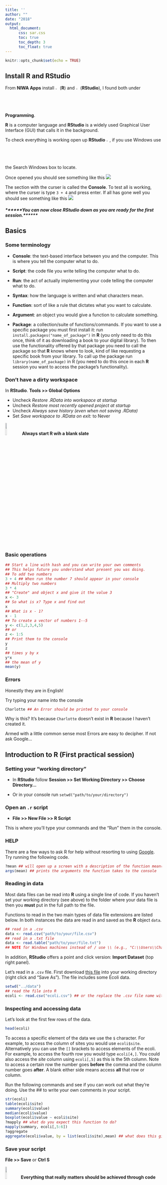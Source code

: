 ```yaml
---
title: ''
author: ""
date: "2018"
output: 
  html_document:
      css: sar.css
      toc: true
      toc_depth: 3
      toc_float: true
---
```


```r
knitr::opts_chunk$set(echo = TRUE)
```

## Install R and RStudio

From **NIWA Apps** install ![](https://upload.wikimedia.org/wikipedia/commons/thumb/1/1b/R_logo.svg/2000px-R_logo.svg.png){width=2%} (**R**) and  ![](https://upload.wikimedia.org/wikipedia/commons/thumb/7/7d/Antu_rstudio.svg/2000px-Antu_rstudio.svg.png){width=2%} (**RStudio**), I found both under **Programming**.



**R** is a computer language and **RStudio** is a widely used Graphical User Interface (GUI) that calls it in the background.

To check everything is working open up **RStudio** ![](https://upload.wikimedia.org/wikipedia/commons/thumb/7/7d/Antu_rstudio.svg/2000px-Antu_rstudio.svg.png){width=2%}, if you use Windows use the Search Windows box to locate. 

Once opened you should see something like this ![](rstudio.png)

The section with the curser is called the **Console**. To test all is working, where the curser is type `3 + 4` and press enter. If all has gone well you should see something like this ![](rstudio2.png)

##### ******You can now close **RStudio** down as you are ready for the first session.******

## Basics

### Some terminology

- **Console**: the text-based interface between you and the computer. This is where you tell the computer what to do.

- **Script**: the code file you write telling the computer what to do.

- **Run**: the act of actually implementing your code telling the computer what to do.

- **Syntax**: how the language is written and what characters mean.

- **Function**: sort of like a rule that dictates what you want to calculate.

- **Argument**: an object you would give a function to calculate something.

- **Package**: a collection/suite of functions/commands. If you want to use a specific package you must first install it: run `install.packages("name_of_package")` in **R** (you only need to do this once, think of it as downloading a book to your digital library). To then use the functionality offered by that package you need to call the package so that **R** knows where to look, kind of like requesting a specific book from your library. To call up the package run `library(name_of_package)` in R (you need to do this once in each **R** session you want to access the package's functionality).

### Don't have a dirty workspace

In **RStudio**. **Tools >> Global Options** 

- Uncheck *Restore .RData into workspace at startup*
- Uncheck *Restore most recently opened project at startup*
- Uncheck *Always save history (even when not saving .RData)*
- Set *Save workspace to .RData on exit:* to Never

[![](https://upload.wikimedia.org/wikipedia/commons/thumb/2/2c/Emblem-important-black.svg/1024px-Emblem-important-black.svg.png){width=10%}](https://whattheyforgot.org/save-source.html#always-start-r-with-a-blank-slate)
**Always start R wih a blank slate**

### Basic operations

```r
## Start a line with hash and you can write your own comments
## This helps future you understand what present you was doing.
## To add two numbers
3 + 4 ## When run the number 7 should appear in your console
## Multiply two numbers
3 * 4
## "Create" and object x and give it the value 3
x <- 3
## So what is x? Type x and find out
x
## What is x - 1?
x - 1
## To create a vector of numbers 1--5
y <- c(1,2,3,4,5) 
## or
z <- 1:5
## Print them to the console
y
z
## times y by x
y*x
## the mean of y
mean(y)
```

### Errors

Honestly they are in English!

Try typing your name into the console

```r
Charlotte ## An Error should be printed to your console
```

Why is this? It's because `Charlotte` doesn't exist in **R** because I haven't created it.

Armed with a little common sense most Errors are easy to decipher. If not ask Google...

## Introduction to R (First practical session)

### Setting your "working directory"

- In **RStudio** follow **Session >> Set Working Directory >> Choose Directory...** 

- Or in your console run `setwd("path/to/your/directory")`

### Open an `.r` script

- **File >> New File >> R Script**

This is where you'll type your commands and the "Run" them in the console.


### HELP

There are a few ways to ask R for help without resorting to using [Google](https://www.google.com/). Try running the following code.
```r
?mean ## will open up a screen with a description of the function mean()
args(mean) ## prints the arguments the function takes to the console
```

### Reading in data

Most data files can be read into **R** using a single line of code. If you haven't set your working directory (see above) to the folder where your data file is then you **must** put in the full path to the file. 

Functions to read in the two main types of data file extensions are listed below. In both instances the data are read in and saved as the **R** object `data`.

```r
## read in a .csv
data <- read.csv("path/to/your/file.csv")
## read in a .txt file
data <- read.table("path/to/your/file.txt")
## NOTE for Windows machines instead of / use \\ (e.g., "C:\\Users\\Charlotte\\Documents\\file.csv")
```

In addition, **RStudio** offers a point and click version: **Import Dataset** (top right panel).

Let's read in a `.csv` file. First download [this file](https://raw.githubusercontent.com/niwa/Statistics-and-R/github/data/ecoli.csv) into your working directory (right click and "Save As"). The file includes some Ecoli data.

```r
setwd("../data")
## read the file into R
ecoli <- read.csv("ecoli.csv") ## or the replace the .csv file name with the file name you've chosen
```

### Inspecting and accessing data

Let's look at the first few rows of the data.

```r
head(ecoli)
```

To access a specific element of the data we use the `$` character. For example, to access the column of sites you would use `ecoli$site`. Alternatively you can use the `[]` brackets to access elements of the ecoli. For example, to access the fourth row you would type `ecoli[4,]`. You could also access the *site* column using `ecoli[,5]` as this is the 5th column. Note to access a certain row the number goes **before** the comma and the column number goes **after**. A blank either side means access **all** that row or column.

Run the following commands and see if you can work out what they're doing. Use the ## to write your own comments in your script.

```r
str(ecoli)
table(ecoli$site)
summary(ecoli$value)
median(ecoli$value)
boxplot(ecoli$value ~ ecoli$site)
?mapply ## what do you expect this function to do?
mapply(summary, ecoli[,5:6])
?aggregate
aggregate(ecoli$value, by = list(ecoli$site),mean) ## what does this give you?
```


### Save your script

**File >> Save** or **Ctrl S**

[![](https://upload.wikimedia.org/wikipedia/commons/thumb/2/2c/Emblem-important-black.svg/1024px-Emblem-important-black.svg.png){width=10%}](https://whattheyforgot.org/save-source.html)**Everything that really matters should be achieved through code that you save.**

### Week One "Homework"

The following activities rely on you having read in the ecoli data you downloaded in class as the object **data** (not **ecoli** as above).

- calculate the mean of the *value* column and save it as the object **mean.val** [HINT: to save the median of the value column as **median.val** you might use `median.val <- median(data$value)` ]

- find the 0.99 quantile of the *value* column and save it as the object **nn.quantile** [HINT: running `quantile(data$value, probs = 0.95)` will calculate the quantile corresponding to a probability of 0.95]

- install and then load the package **devtools** [Hint: to install the package **mgcv** you would run `install.packages("mgcv")` and to load it you might run `library(mgcv)`]

- create an object called **loc.max** containing the maximum values of *value* at each location [HINT: use the `aggregate` and `max` functions]



If you want to "mark" you homework run this command `devtools::source_url("https://raw.githubusercontent.com/cmjt/scripts/master/markR/week_one.r", sha1 = "262bfa2514223d04ca68eaff5f306b8d33c87b30")`.

[![](https://upload.wikimedia.org/wikipedia/commons/thumb/6/68/Men_at_work_sign_%28green%29.svg/996px-Men_at_work_sign_%28green%29.svg.png){width=10%}](https://swcarpentry.github.io/r-novice-inflammation/01-starting-with-data/index.html)**Didn't think that was enough**


## Plotting and exploratory data analysis (Second practical session)

Some of this session will use the Ecoli dataset we used last week. If you haven't already done so please download [this file](https://raw.githubusercontent.com/niwa/Statistics-and-R/github/data/ecoli.csv) (right click and "Save As").

To load the data into your R session either use the **Import Dataset** (top right panel) or the R command `read.csv()` covered [here](#reading-in-data)

Let's have a look again at the data. Try running all or just a couple of the following commands (these assume your data is called **ecoli**)

```r
str(ecoli) ## prints a summary of the components of the dataset to screen
head(ecoli) ## prints the first 6 observetions to the screen
tail(ecoli) ## prints the last 6 observetions to the screen
head(ecoli,n = 25) ## prints the first 25 observetions to the screen
```

### Function arguments

Last time we learnt that an R **function** (a type or calculation or rule) typically has **arguments** (options or data you want to use in the calculation). 

It is worth noting that:

- R functions arguments can be matched positionally or by name. Therefore the following calls to **mean** are equivalent `mean(ecoli$value)`
`mean(x = ecoli$value)`, `mean(x = ecoli$value, na.rm = FALSE)`,  and `mean(na.rm = FALSE, x = ecoli$value)`. Try it for yourself.

- You can mix positional matching with matching by name. When an argument is matched by name, it is “taken out” of the argument list and the remaining unnamed arguments are matched in the order that they are listed in the function definition. For example, try`mean(na.rm = FALSE, ecoli$value)`. 


### Basic descriptive (summary) statistics

#### Measures of centrality

```r
mean(ecoli$value) ## mean value
median(ecoli$value) ## median value

```

#### Measures of spread


```r
range(ecoli$value) ## range
var(ecoli$value) ## variance
sd(ecoli$value) ## standard deviation
min(ecoli$value) ## minimum
max(ecoli$value) ## maximum
```

#### Other descriptive statistics

```r
quantile(ecoli$value, probs = c(0.25,0.75)) ## quantiles corresponding to the given probabilities ()
summary(ecoli$value) ## summary of the data
fivenum(ecoli$value) ## Tukey's five number summary (minimum, lower-hinge, median, upper-hinge, maximum) 

```

### Summary statistics for multiple columns


For the following exercise we will be using data already "in" R. Run `data(airquality)` to access this data followed by `?airquality` to read about what this dataset contains.

Try using the `mapply()` function touched on in [this section](#inspecting-and-accessing-data) coupled with the summary statistics above to best summarize the airquality data.

```r
## getting maens of all columns
mapply(mean,airquality,2) ## first argument the function, second argument the the name of the data frame, third the index 1 = rows, 2 = columns
## Now try
mapply( mean,airquality,2, na.rm = TRUE) ## the extra argument  ignores the NA values when evaluating the function this is because the na.rm argument is an option of the function mean, and so to tell mapply to parse it in we add it as an extra argument

```

### Plotting data

For the following exercise we will again be using data already "in" R as well as both the airquality and Ecoli data above. Run `data(npk)` to access this data followed by `?npk` to read about what this dataset contains. Now try printing the data to screen (don't worry there are only 24 observations) `npk`. What do you see? What does `table(npk[,2:4])` do?

#### The humble plot() function

Run the following and notice the different plots produced. This is because the **plot()** function tries its best to work out the type of data you are passing it and makes the most appropriate plot (mostly...)

```r
plot(ecoli$value)
plot(ecoli$location)
plot(ecoli$date, ecoli$value)
pairs(airquality, panel = panel.smooth, main = "airquality data")
```


#### Other plots

```r
pairs(airquality, panel = panel.smooth, main = "Airquality data") ## look at possible relationships
hist(npk$yield, main = "Histogram of yield") ## look at distribution using a histogram
barplot(table(ecoli[,4])) ## bar plot of counts of ecoli locations
boxplot(npk$yield ~ npk$block, ylab = "NPK yield", xlab = "Block number") ## boxplot of NPK yield by block (NOTE the ~ here)
## Whay about a density and rug plot (this requires two calls)
plot(density(ecoli$value), main = "Ecoli desnity") ## plot a smoothe density plot of ecoli
rug(ecoli$value) ## add a rug plot to it
```

You'll have noticed a few times we have customized the titles or axis labels of the plots above. Try finding out what other customization is possible to each plot. [HINT: use `?plot` to see what arguments there are. What does `plot(npk$yield, type = "l", col = 3)` do?]

#### Introducing the **ggplot2** package for plotting. 

To install the package **ggplot2** run `install.packages("ggplot2")` and to load run `library(ggplo2)`

The **ggplot2** package is a suite of tools designed for data visualization. Some people think this package makes it easier to visually asses your data. Using ggplot requires a slightly different syntax to base R. As you'll notice when running the code below the `+` symbol is used to "add" things to the plot

```r
library(ggplot2)
ggplot(aes(x = block,y = yield),data = npk) + geom_boxplot() + ggtitle("NPK") ## boxplots of NPK by block. Is there a difference between blocks?
ggplot(aes(x = site,y = value, color = as.factor(run)),data = ecoli) + geom_boxplot() + ggtitle("Ecoli values") + labs(color = "run number") ## boxplots of ecoli split by site and coloures by run number. Is there a difference between sites
ggplot(data = airquality, aes(x = Temp, fill = as.factor(Month))) + geom_density(alpha = .3)  + labs(fill = "Month number") ## density plots NY temperature by month
```

Try changing some of the arguments and see what happens (e.g., what does `ggplot(aes(x = site,y = value, color = location),data = ecoli) + geom_boxplot() + ggtitle("Ecoli values") ` show you.)

In each of the plots above some values are shown split by some condition (e.g., month, location). Do there appear to be differences? How might you assess if these differences are "significant"? Come along next time to find out.

### Week two "Homework"

Make a barplot showing the means of the Ecoli values at each site with error bars showing +/- 2 times the standard error around the mean (two possibilities shown below). NOTE: the standard error of the mean of some data can be calculated as the standard deviation divided by the square root of the number of observations, i.e., $$ se = \frac{sd}{\sqrt{(n)}}. $$

HINT: You will need to calculate the means and standard errors for each site. Research the `points()` and `arrows()` functions to add stuff to your barplot. To save the x coordinated used in a barplot you will need to save it as an object (e.g., running `bar <- barplot(table(ecoli[,4]))` will create a vector of x coordinates of each bar called **bar**.)

```r
mns <- aggregate(ecoli$value, by = list(ecoli$site), mean) ## calculate means for each site
ses <- aggregate(ecoli$value, by = list(ecoli$site),  sd)$x/sqrt(aggregate(ecoli$value, by = list(ecoli$site),  length)$x) ## calculate standard errors for each site
plot.data <- data.frame(sites = mns$Group.1,means = mns$x,ses = ses, upper =  mns$x + 2*ses, lower =  mns$x - 2*ses) ## create data frame of data (optional for ggplot)


## Using base graphics
b.cent <- barplot(mns$x, names.arg = mns$Group.1,axes = FALSE, ylim = c(0,210)) ## need to "create" the barplot to return centre locations of each bar
points(b.cent,mns$x, pch = 20,xpd = TRUE) ## add the mean values
arrows(b.cent, mns$x - 2*ses, b.cent, mns$x + 2*ses, lwd = 2,code = 0) ## put in the erroe lines

## Using ggplot2
library(ggplot2)
ggplot(plot.data, aes(x = sites, y = means)) + 
    geom_bar(position = position_dodge(), stat="identity") +
    geom_errorbar(aes(ymin = lower, ymax = upper), width = 0.2) + ylab("Mean of Ecoli") + xlab("Sites")
```

<div class="toggle"><button>Solution</button>
```r
mns <- aggregate(ecoli$value, by = list(ecoli$site), mean) ## calculate means for each site
ses <- aggregate(ecoli$value, by = list(ecoli$site),  sd)$x/sqrt(aggregate(ecoli$value, by = list(ecoli$site),  length)$x) ## calculate standard errors for each site
plot.data <- data.frame(sites = mns$Group.1,means = mns$x,ses = ses, upper =  mns$x + 2*ses, lower =  mns$x - 2*ses) ## create data frame of data (optional for ggplot)


## Using base graphics
b.cent <- barplot(mns$x, names.arg = mns$Group.1,axes = FALSE, ylim = c(0,210)) ## need to "create" the barplot to return centre locations of each bar
points(b.cent,mns$x, pch = 20,xpd = TRUE) ## add the mean values
arrows(b.cent, mns$x - 2*ses, b.cent, mns$x + 2*ses, lwd = 2,code = 0) ## put in the erroe lines

## Using ggplot2
library(ggplot2)
ggplot(plot.data, aes(x = sites, y = means)) + 
    geom_bar(position = position_dodge(), stat="identity") +
    geom_errorbar(aes(ymin = lower, ymax = upper), width = 0.2) + ylab("Mean of Ecoli") + xlab("Sites")
```
</div>

[![](https://upload.wikimedia.org/wikipedia/commons/thumb/6/68/Men_at_work_sign_%28green%29.svg/996px-Men_at_work_sign_%28green%29.svg.png){width=10%}](https://datacarpentry.org/R-ecology-lesson/04-visualization-ggplot2.html)**Try some more data visualization with ggplot2**


## Hypothesis testing (Third practical session)

### Confidence intervals

A confidence interval can be thought of as a plausiable range within which we might expect the true value of some unknown population parameter to lie. The level of "confidence" associated with this interval typically reflects the proportion of time we would expect an interval to contain the true value of the parameter. For example, if we took 100 sampes, calculating the 95% confidence interval for the mean each time, we would expect the intervals to contain the "true" mean 95 times.


#### Bootstrapping to calculate a confidence interval for the population mean.

Using the airquality data we're going to bootstrap for the confidence interval of the population mean

```r
y <- airquality$Temp ## create a vector of te,perature values called y
N <- 10000 ## The number of times to resample
Y <- numeric(N) ## Create a vector of 10000 zeros, this is where we'll store the resampled means
## Note R is case sensitive so Y and y are different
## Code to carry out the reampling
for(i in 1:N){
  ## calculate the mean from a sample
  ## of size = length y from y
  ## with replacement
  Y[i] <- mean(sample(y,length(y), replace = TRUE))
}
## plot a histogram of these bootstrap samples
hist(Y)
## print a summary of these bootstrap values
summary(Y) ## note as we are resampling randomly the values won't be exactly the same for everyone.
```
We can see that the mean of **Y** is roughly the same as the original sample (`r round(mean(y),3)`), but there is a lot less scatter. A 95% bootstrap conficence interval for the expected air temperature is given by

```r
quantile(Y,probs = c(0.025, 0.975)) ## i.e., 2.5% in lower tail and 2.5% in upper tail
```

So we can say that the expected air temperature (in NY over the dates in the dataset) is somewhere between `r round(quantile(Y,probs = c(0.025)),3)` and `r round(quantile(Y,probs = c(0.975)),3)` 95% of the time.

#### Boostrapping and the t-distribution

[![](https://upload.wikimedia.org/wikipedia/commons/thumb/2/2c/Emblem-important-black.svg/1024px-Emblem-important-black.svg.png){width=10%}](https://www.khanacademy.org/math/ap-statistics/sampling-distribution-ap/sampling-distribution-mean/v/central-limit-theorem)**The sampling distribution of the sample means approaches a normal distribution as the sample size gets larger. Otherwise know as the central limit theorem**

Using the standard error of an estimate we can calculate a 95% conficence interval (CI). For the population mean a 95% confidence interval can is calculated as $$\bar \mu \pm t_{97.5}\: se_\mu$$ where $\bar \mu$ is the sample mean, $se_\mu$ is the standard error of the mean, and $t_{97.5}$ is the t-multplier (the 97.5% quantile of the t-distribution). This multiplier is based on the confidence level desiered and depends on the sample size. A standard error of some estimated parameter is a measure of accuracy of the estimate. The standard error of a mean, $se_\mu$ can be written as $$ se_\mu = \frac{sd}{\sqrt{(n)}} $$ where $sd$ is the standard deviation of the sample and $n$ is the sample size. 

```r
## Now let's compare the bootstrap CI to the one based on the t-distribution
## bootstrap 
quantile(Y,probs = c(0.025, 0.975)) ## i.e., 2.5% in lower tail and 2.5% in upper tail
## t-distribution
mean(y) + c(-1,1)*qt(1 - 0.025, df = length(y) - 1)*sd(y)/sqrt(length(y)) ## can you work out what each bit of this code is doing?

```

From this we can see that the bootstrap and the t-distribution are equivalent.

### One sample t-test and a NULL linear model

```r
## a one sample t-test
t.test(y)
##  fit the NULL model 
model.null <- lm(y ~ 1) ## and R object of this fitted model is created
summary(model.null) ## print summary (NOTE the estimate of the population mean is called "Intercept")
## let's calculate the confidence interval
confint(model.null)
```

From the output we can see that the one sample t-test is an example of a linear model.

NOTE: A paired comparisons is the same as a one sample t-test. This is when two measurements are taken from the same person say, which is an example of a repeated measures (twice) study.

#### Independent comparisons (a two sample t-test)

```r
t.test(value ~ site, data = ecoli)
## Can this be formulated as a linear model?
summary(lm(value ~ site, data = ecoli))
```


### Inference when there are more than two samples

The data used in this section is available [here](https://raw.githubusercontent.com/niwa/Statistics-and-R/github/data/auckland.csv) (right click and "Save As"). This `.csv` file contains the dates and daily avereged temprature values in Auckland (see [this](#reading-in-data) section to import this into your session). We are going to use the `lubridate` package to deal with dates in **R**. To install this package run `install.pacages("lubridate")` (remeber to run `library(lubridate)` before you use the functionality it contains.)

```r
library(lubridate) ## load package
auck <- read.csv("../data/auckland.csv") ## read in data. This file path will be different for everyone
str(auck) ## let's have a look at the structure
## we're going to use the month function from lubridate to create another column of months
auck$MONTH <- month(auck$DATE,label = TRUE)
str(auck) ## notice the other data added
boxplot(auck$TAVG ~ auck$MONTH) ## is there a difference between months (all other teporal info ignored)

```

```r
## One-Way ANOVA 
anova <- aov(auck$TAVG ~ auck$MONTH) ## carry out anova
summary(anova)
```

It seems that at least one month has a significantly different value on average than one other. How do we find which ones? Try running `TukeyHSD(anova)` now `plot(TukeyHSD(anova))`.


### Week Three "Homework"

For [this quiz](https://b.socrative.com/login/student/) (Room Name **STATSANDR**) you will need to work with [daily averaged temperatures in Christchurch](https://raw.githubusercontent.com/niwa/Statistics-and-R/github/data/christchurch.csv) (download and load these data into your R session as you did with the Auckland data above).

[![](https://upload.wikimedia.org/wikipedia/commons/thumb/6/68/Men_at_work_sign_%28green%29.svg/996px-Men_at_work_sign_%28green%29.svg.png){width=10%}](https://www.statisticshowto.datasciencecentral.com/probability-and-statistics/hypothesis-testing/anova/)**ANOVA Test: Definition, Types, Examples**

<!-- java script code for toggle button--> 
<script>
  $(".toggle").click(function() {
    $(this).toggleClass("open");
  });
</script>


